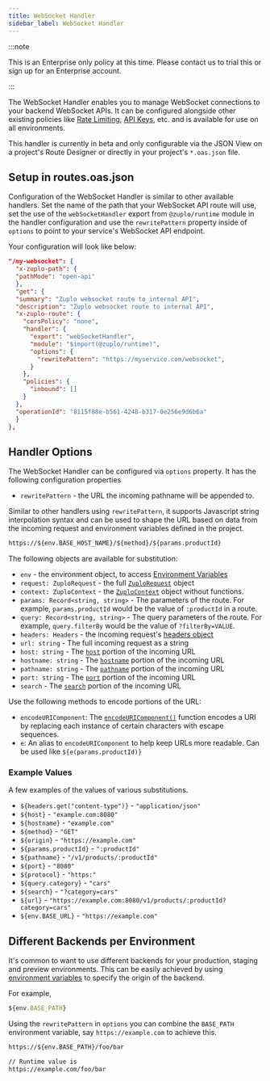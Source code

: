 ```yaml
---
title: WebSocket Handler
sidebar_label: WebSocket Handler
---
```


:::note

This is an Enterprise only policy at this time. Please contact us to trial this
or sign up for an Enterprise account.

:::

The WebSocket Handler enables you to manage WebSocket connections to your
backend WebSocket APIs. It can be configured alongside other existing policies
like [Rate Limiting](../policies/rate-limit-inbound.md),
[API Keys](../policies/api-key-inbound.md), etc. and is available for use on all
environments.

This handler is currently in beta and only configurable via the JSON View on a
project's Route Designer or directly in your project's `*.oas.json` file.

## Setup in routes.oas.json

Configuration of the WebSocket Handler is similar to other available handlers.
Set the name of the path that your WebSocket API route will use, set the use of
the `webSocketHandler` export from `@zuplo/runtime` module in the handler
configuration and use the `rewritePattern` property inside of `options` to point
to your service's WebSocket API endpoint.

Your configuration will look like below:

```json
"/my-websocket": {
  "x-zuplo-path": {
  "pathMode": "open-api"
  },
  "get": {
  "summary": "Zuplo websocket route to internal API",
  "description": "Zuplo websocket route to internal API",
  "x-zuplo-route": {
    "corsPolicy": "none",
    "handler": {
      "export": "webSocketHandler",
      "module": "$import(@zuplo/runtime)",
      "options": {
        "rewritePattern": "https://myservice.com/websocket",
      }
    },
    "policies": {
      "inbound": []
    }
  },
  "operationId": "8115f88e-b561-4248-b317-0e256e9d6b6a"
  }
},
```

## Handler Options

The WebSocket Handler can be configured via `options` property. It has the
following configuration properties

- `rewritePattern` - the URL the incoming pathname will be appended to.

Similar to other handlers using `rewritePattern`, it supports Javascript string
interpolation syntax and can be used to shape the URL based on data from the
incoming request and environment variables defined in the project.

```txt
https://${env.BASE_HOST_NAME}/${method}/${params.productId}
```

The following objects are available for substitution:

- `env` - the environment object, to access
  [Environment Variables](../articles/environment-variables.md)
- `request: ZuploRequest` - the full
  [`ZuploRequest`](../articles/zuplo-request.md) object
- `context: ZuploContext` - the [`ZuploContext`](../articles/zuplo-context.md)
  object without functions.
- `params: Record<string, string>` - The parameters of the route. For example,
  `params.productId` would be the value of `:productId` in a route.
- `query: Record<string, string>` - The query parameters of the route. For
  example, `query.filterBy` would be the value of `?filterBy=VALUE`.
- `headers: Headers` - the incoming request's
  [headers object](https://developer.mozilla.org/en-US/docs/Web/API/Headers)
- `url: string` - The full incoming request as a string
- `host: string` - The
  [`host`](https://developer.mozilla.org/en-US/docs/Web/API/URL/host) portion of
  the incoming URL
- `hostname: string` - The
  [`hostname`](https://developer.mozilla.org/en-US/docs/Web/API/URL/hostname)
  portion of the incoming URL
- `pathname: string` - The
  [`pathname`](https://developer.mozilla.org/en-US/docs/Web/API/URL/pathname)
  portion of the incoming URL
- `port: string` - The
  [`port`](https://developer.mozilla.org/en-US/docs/Web/API/URL/port) portion of
  the incoming URL
- `search` - The
  [`search`](https://developer.mozilla.org/en-US/docs/Web/API/URL/search)
  portion of the incoming URL

Use the following methods to encode portions of the URL:

- `encodeURIComponent`: The
  [`encodeURIComponent()`](https://developer.mozilla.org/en-US/docs/Web/JavaScript/Reference/Global_Objects/encodeURIComponent)
  function encodes a URI by replacing each instance of certain characters with
  escape sequences.
- `e`: An alias to `encodeURIComponent` to help keep URLs more readable. Can be
  used like `${e(params.productId)}`

### Example Values

A few examples of the values of various substitutions.

- `${headers.get("content-type")}` - `"application/json"`
- `${host}` - `"example.com:8080"`
- `${hostname}` - `"example.com"`
- `${method}` - `"GET"`
- `${origin}` - `"https://example.com"`
- `${params.productId}` - `":productId"`
- `${pathname}` - `"/v1/products/:productId"`
- `${port}` - `"8080"`
- `${protocol}` - `"https:"`
- `${query.category}` - `"cars"`
- `${search}` - `"?category=cars"`
- `${url}` - `"https://example.com:8080/v1/products/:productId?category=cars"`
- `${env.BASE_URL}` - `"https://example.com"`

## Different Backends per Environment

It's common to want to use different backends for your production, staging and
preview environments. This can be easily achieved by using
[environment variables](../articles/environment-variables.md) to specify the
origin of the backend.

For example,

```js
${env.BASE_PATH}
```

Using the `rewritePattern` in `options` you can combine the `BASE_PATH`
environment variable, say `https://example.com` to achieve this.

```txt
https://${env.BASE_PATH}/foo/bar

// Runtime value is
https://example.com/foo/bar
```
